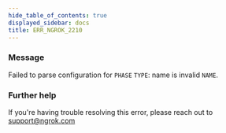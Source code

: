 ```yaml
---
hide_table_of_contents: true
displayed_sidebar: docs
title: ERR_NGROK_2210
---
```




### Message

Failed to parse configuration for `PHASE` `TYPE`: name is invalid `NAME`.

<ErrorDetails error="err_ngrok_2210" />

### Further help

If you're having trouble resolving this error, please reach out to [support@ngrok.com](mailto:support@ngrok.com?subject=Help%20with%20ERR_NGROK_2210)
